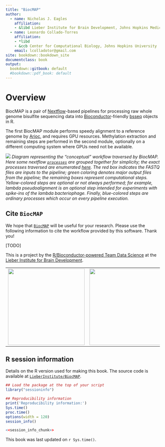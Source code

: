 ```yaml
---
title: "BiocMAP"
author:
  - name: Nicholas J. Eagles
    affiliation:
    - &libd Lieber Institute for Brain Development, Johns Hopkins Medical Campus
  - name: Leonardo Collado-Torres
    affiliation:
    - *libd
    - &ccb Center for Computational Biology, Johns Hopkins University
    email: lcolladotor@gmail.com
site: bookdown::bookdown_site
documentclass: book
output:
  bookdown::gitbook: default
  #bookdown::pdf_book: default
---
```


# Overview {-}

BiocMAP is a pair of [Nextflow](https://www.nextflow.io/)-based pipelines for processing raw whole genome bisulfite sequencing data into [Bioconductor](https://bioconductor.org/)-friendly [bsseq](https://www.bioconductor.org/packages/release/bioc/vignettes/bsseq/inst/doc/bsseq.html) objects in R.

The first BiocMAP module performs speedy alignment to a reference genome by [Arioc](https://github.com/RWilton/Arioc), and requires GPU resources. Methylation extraction and remaining steps are performed in the second module, optionally on a different computing system where GPUs need not be available.

![](images/workflow.png)
*Diagram representing the "conceptual" workflow traversed by BiocMAP. Here some nextflow [`processes`](https://www.nextflow.io/docs/latest/process.html) are grouped together for simplicity; the exact processes traversed are enumerated [here](#pipeline-overview). The red box indicates the FASTQ files are inputs to the pipeline; green coloring denotes major output files from the pipeline; the remaining boxes represent computational steps. Yellow-colored steps are optional or not always performed; for example, lambda pseudoalignment is an optional step intended for experiments with spike-ins of the lambda bacteriophage. Finally, blue-colored steps are ordinary processes which occur on every pipeline execution.*

## Cite `BiocMAP` {-}

We hope that [`BiocMAP`](http://research.libd.org/BiocMAP/) will be useful for your research. Please use the following information to cite the workflow provided by this software. Thank you!

[TODO]


This is a project by the [R/Bioconductor-powered Team Data Science](https://lcolladotor.github.io/bioc_team_ds) at the [Lieber Institute for Brain Development](https://www.libd.org/).


|     |     |
|-----|-----|
| <a href="https://lcolladotor.github.io/bioc_team_ds"><img src="http://lcolladotor.github.io/img/Leo_transparente.png" width="250px"></a> | <a href="https://www.libd.org/"><img src="http://lcolladotor.github.io/img/LIBD_logo.jpg" width="250px"></a> |

## R session information {-}

Details on the R version used for making this book. The source code is available at [`LieberInstitute/BiocMAP`](https://github.com/LieberInstitute/BiocMAP).

```r
## Load the package at the top of your script
library("sessioninfo")

## Reproducibility information
print('Reproducibility information:')
Sys.time()
proc.time()
options(width = 120)
session_info()
```

```r
<<session_info_chunk>>
```

This book was last updated on `r Sys.time()`.
